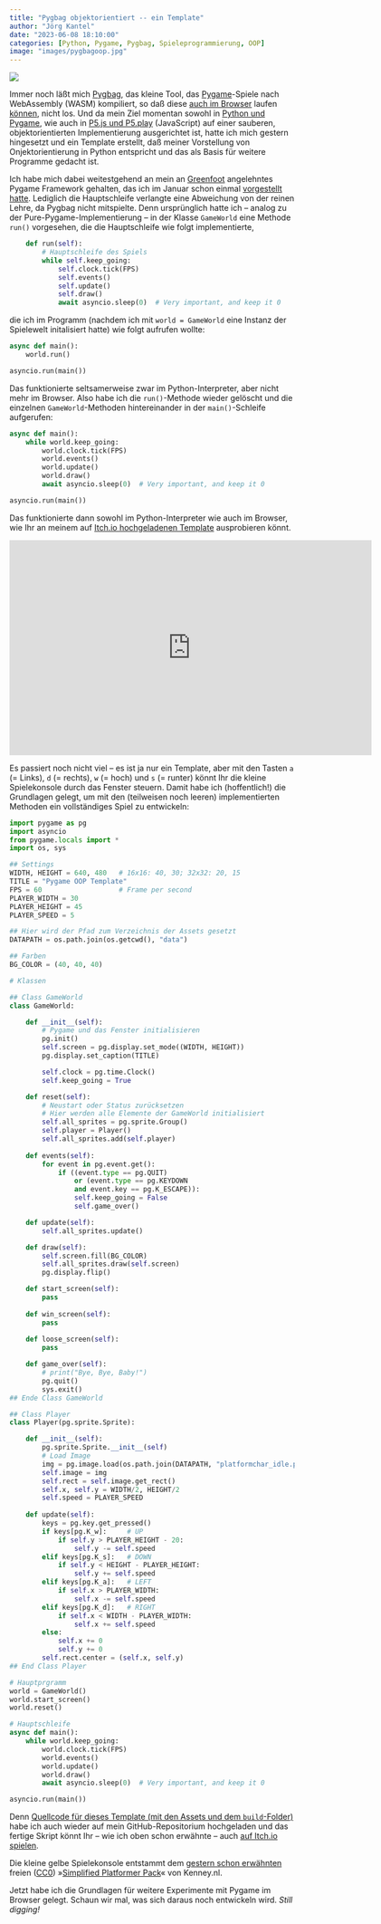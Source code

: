 ```yaml
---
title: "Pygbag objektorientiert -- ein Template"
author: "Jörg Kantel"
date: "2023-06-08 18:10:00"
categories: [Python, Pygame, Pygbag, Spieleprogrammierung, OOP]
image: "images/pygbagoop.jpg"
---
```


[![](images/pygbagoop-b.jpg)](https://www.flickr.com/photos/schockwellenreiter/52958185609/)

Immer noch läßt mich [Pygbag](http://cognitiones.kantel-chaos-team.de/multimedia/spieleprogrammierung/pygbag.html), das kleine Tool, das [Pygame](http://cognitiones.kantel-chaos-team.de/multimedia/spieleprogrammierung/pygame.html)-Spiele nach WebAssembly (WASM) kompiliert, so daß diese [auch im Browser](https://kantel.github.io/posts/2023060501_pygame_im_browser/) laufen [können](https://kantel.github.io/posts/2023060602_pygbag_nachschlag/), nicht los. Und da mein Ziel momentan sowohl in [Python und Pygame](https://kantel.github.io/posts/2023010701_pygame_oop/), wie auch in [P5.js und P5.play](https://kantel.github.io/posts/2023050203_javascript_oop_es6_p5js/) (JavaScript) auf einer sauberen, objektorientierten Implementierung ausgerichtet ist, hatte ich mich gestern hingesetzt und ein Template erstellt, daß meiner Vorstellung von Onjektorientierung in Python entspricht und das als Basis für weitere Programme gedacht ist.

Ich habe mich dabei weitestgehend an mein an [Greenfoot](http://cognitiones.kantel-chaos-team.de/programmierung/creativecoding/greenfoot.html) angelehntes Pygame Framework gehalten, das ich im Januar schon einmal [vorgestellt hatte](https://kantel.github.io/posts/2023010701_pygame_oop/). Lediglich die Hauptschleife verlangte eine Abweichung von der reinen Lehre, da Pygbag nicht mitspielte. Denn ursprünglich hatte ich -- analog zu der Pure-Pygame-Implementierung -- in der Klasse `GameWorld` eine Methode `run()` vorgesehen, die die Hauptschleife wie folgt implementierte,

~~~python
    def run(self):
        # Hauptschleife des Spiels
        while self.keep_going:
            self.clock.tick(FPS)
            self.events()
            self.update()
            self.draw()
            await asyncio.sleep(0)  # Very important, and keep it 0
~~~

die ich im Programm (nachdem ich mit `world = GameWorld` eine Instanz der Spielewelt initalisiert hatte) wie folgt aufrufen wollte:

~~~python
async def main():
    world.run()

asyncio.run(main())
~~~

Das funktionierte seltsamerweise zwar im Python-Interpreter, aber nicht mehr im Browser. Also habe ich die `run()`-Methode wieder gelöscht und die einzelnen `GameWorld`-Methoden hintereinander in der `main()`-Schleife aufgerufen:

~~~python
async def main():
    while world.keep_going:
        world.clock.tick(FPS)
        world.events()
        world.update()
        world.draw()
        await asyncio.sleep(0)  # Very important, and keep it 0

asyncio.run(main())
~~~~

Das funktionierte dann sowohl im Python-Interpreter wie auch im Browser, wie Ihr an meinem auf [Itch.io hochgeladenen Template](https://itch.io/embed-upload/8067264?color=0484d1) ausprobieren könnt.

<iframe frameborder="0" src="https://itch.io/embed-upload/8067264?color=0484d1" allowfullscreen="" width="640" height="380"><a href="https://kantel.itch.io/pygbag-oop-template">Play Pygbag OOP Template on itch.io</a></iframe>

Es passiert noch nicht viel -- es ist ja nur ein Template, aber mit den Tasten `a` (= Links), `d` (=&nbsp;rechts), `w` (= hoch) und `s` (= runter) könnt Ihr die kleine Spielekonsole durch das Fenster steuern. Damit habe ich (hoffentlich!) die Grundlagen gelegt, um mit den (teilweisen noch leeren) implementierten Methoden ein vollständiges Spiel zu entwickeln:

~~~python
import pygame as pg
import asyncio
from pygame.locals import *
import os, sys

## Settings
WIDTH, HEIGHT = 640, 480   # 16x16: 40, 30; 32x32: 20, 15
TITLE = "Pygame OOP Template"
FPS = 60                   # Frame per second
PLAYER_WIDTH = 30
PLAYER_HEIGHT = 45
PLAYER_SPEED = 5

## Hier wird der Pfad zum Verzeichnis der Assets gesetzt
DATAPATH = os.path.join(os.getcwd(), "data")

## Farben
BG_COLOR = (40, 40, 40)

# Klassen

## Class GameWorld
class GameWorld:

    def __init__(self):
        # Pygame und das Fenster initialisieren
        pg.init()
        self.screen = pg.display.set_mode((WIDTH, HEIGHT))
        pg.display.set_caption(TITLE)

        self.clock = pg.time.Clock()
        self.keep_going = True

    def reset(self):
        # Neustart oder Status zurücksetzen
        # Hier werden alle Elemente der GameWorld initialisiert
        self.all_sprites = pg.sprite.Group()
        self.player = Player()
        self.all_sprites.add(self.player)
  
    def events(self):
        for event in pg.event.get():
            if ((event.type == pg.QUIT)
                or (event.type == pg.KEYDOWN
                and event.key == pg.K_ESCAPE)):
                self.keep_going = False
                self.game_over()

    def update(self):
        self.all_sprites.update()

    def draw(self):
        self.screen.fill(BG_COLOR)
        self.all_sprites.draw(self.screen)
        pg.display.flip()

    def start_screen(self):
        pass
    
    def win_screen(self):
        pass
    
    def loose_screen(self):
        pass

    def game_over(self):
        # print("Bye, Bye, Baby!")
        pg.quit()
        sys.exit()
## Ende Class GameWorld

## Class Player
class Player(pg.sprite.Sprite):

    def __init__(self):
        pg.sprite.Sprite.__init__(self)
        # Load Image
        img = pg.image.load(os.path.join(DATAPATH, "platformchar_idle.png")).convert_alpha()
        self.image = img
        self.rect = self.image.get_rect()
        self.x, self.y = WIDTH/2, HEIGHT/2
        self.speed = PLAYER_SPEED
    
    def update(self):
        keys = pg.key.get_pressed()
        if keys[pg.K_w]:     # UP
            if self.y > PLAYER_HEIGHT - 20:
                self.y -= self.speed
        elif keys[pg.K_s]:   # DOWN
            if self.y < HEIGHT - PLAYER_HEIGHT:
                self.y += self.speed
        elif keys[pg.K_a]:   # LEFT
            if self.x > PLAYER_WIDTH:
                self.x -= self.speed
        elif keys[pg.K_d]:   # RIGHT
            if self.x < WIDTH - PLAYER_WIDTH:
                self.x += self.speed
        else:
            self.x += 0
            self.y += 0
        self.rect.center = (self.x, self.y)
## End Class Player

# Hauptprgramm
world = GameWorld()
world.start_screen()
world.reset()

# Hauptschleife
async def main():
    while world.keep_going:
        world.clock.tick(FPS)
        world.events()
        world.update()
        world.draw()
        await asyncio.sleep(0)  # Very important, and keep it 0

asyncio.run(main())
~~~

Denn [Quellcode für dieses Template (mit den Assets und dem `build`-Folder)](https://github.com/kantel/pygameprojects/tree/master/pygbagoop_template) habe ich auch wieder auf mein GitHub-Repositorium hochgeladen und das fertige Skript könnt Ihr -- wie ich oben schon erwähnte -- auch [auf Itch.io spielen](https://kantel.itch.io/pygbag-oop-template).

Die kleine gelbe Spielekonsole entstammt dem [gestern schon erwähnten](https://kantel.github.io/posts/2023060702_kenney_game_jam_2023/) freien ([CC0](https://creativecommons.org/share-your-work/public-domain/cc0/)) »[Simplified Platformer Pack](https://kenney.nl/assets/simplified-platformer-pack)« von Kenney.nl.

Jetzt habe ich die Grundlagen für weitere Experimente mit Pygame im Browser gelegt. Schaun wir mal, was sich daraus noch entwickeln wird. *Still digging!*